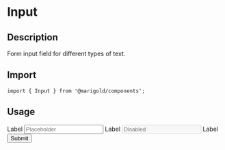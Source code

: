 
<Meta title="Components/Form/Input" />

# Input

## Description

Form input field for different types of text.

## Import

```tsx
import { Input } from '@marigold/components';
```

## Usage

<Preview>
  <Story name="Input">
    <div>
      <Label htmlFor="input">
        Label
        <Input id="input" placeholder="Placeholder" />
      </Label>
      <Label htmlFor="input2">
        Label
        <Input id="input2" placeholder="Disabled" disabled />
      </Label>
      <Label htmlFor="input3">
        Label
        <Input id="input2" placeholder="0" type="submit" />
      </Label>
    </div>
  </Story>
</Preview>
